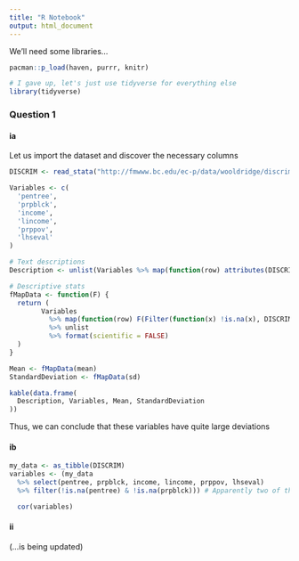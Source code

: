 ```yaml
---
title: "R Notebook"
output: html_document
---
```


We'll need some libraries...

```r

pacman::p_load(haven, purrr, knitr)

# I gave up, let's just use tidyverse for everything else
library(tidyverse)

```

### Question 1
#### ia

Let us import the dataset and discover the necessary columns

```r

DISCRIM <- read_stata("http://fmwww.bc.edu/ec-p/data/wooldridge/discrim.dta")

Variables <- c(
  'pentree',
  'prpblck',
  'income',
  'lincome',
  'prppov',
  'lhseval'
)

# Text descriptions
Description <- unlist(Variables %>% map(function(row) attributes(DISCRIM[[row]])$label))

# Descriptive stats
fMapData <- function(F) {
  return (
        Variables
          %>% map(function(row) F(Filter(function(x) !is.na(x), DISCRIM[[row]])))
          %>% unlist
          %>% format(scientific = FALSE)
  )
}

Mean <- fMapData(mean)
StandardDeviation <- fMapData(sd)

kable(data.frame(
  Description, Variables, Mean, StandardDeviation
))

```

Thus, we can conclude that these variables have quite large deviations

#### ib


```r
my_data <- as_tibble(DISCRIM)
variables <- (my_data
  %>% select(pentree, prpblck, income, lincome, prppov, lhseval)
  %>% filter(!is.na(pentree) & !is.na(prpblck))) # Apparently two of these is enough

  cor(variables)

```

#### ii

(...is being updated)